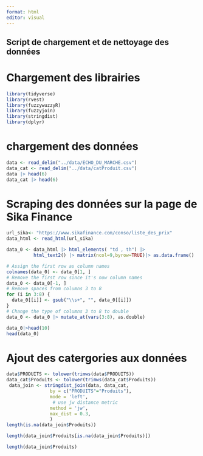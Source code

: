 ```yaml
---
format: html
editor: visual
---
```


## Script de chargement et de nettoyage des données

# Chargement des librairies

```r
library(tidyverse)
library(rvest)
library(fuzzywuzzyR)
library(fuzzyjoin)
library(stringdist)
library(dplyr)
```

# chargement des données

```r
data <- read_delim("../data/ECHO_DU_MARCHE.csv")
data_cat <- read_delim("../data/catProduit.csv")
data |> head(6)
data_cat |> head(6)
```

# Scraping des données sur la page de Sika Finance

```r

url_sika<- "https://www.sikafinance.com/conso/liste_des_prix"
data_html <- read_html(url_sika)

data_0 <- data_html |> html_elements( "td , th") |>
          html_text2() |> matrix(ncol=9,byrow=TRUE)|> as.data.frame()

# Assign the first row as column names
colnames(data_0) <- data_0[1, ]
# Remove the first row since it's now column names
data_0 <- data_0[-1, ]
# Remove spaces from columns 3 to 8
for (i in 3:8) {
  data_0[[i]] <- gsub("\\s+", "", data_0[[i]])
}
# Change the type of columns 3 to 8 to double
data_0 <- data_0 |> mutate_at(vars(3:8), as.double)

data_0|>head(10)
head(data_0)

```


# Ajout des catergories aux données


```r

data$PRODUITS <- tolower(trimws(data$PRODUITS))
data_cat$Produits <- tolower(trimws(data_cat$Produits))
 data_join <- stringdist_join(data, data_cat, 
                by = c("PRODUITS"="Produits"),
                mode = 'left', 
                 # use jw distance metric
                method = 'jw',
                max_dist = 0.3, 
                )
length(is.na(data_join$Produits))

length(data_join$Produits[is.na(data_join$Produits)])

length(data_join$Produits)

```